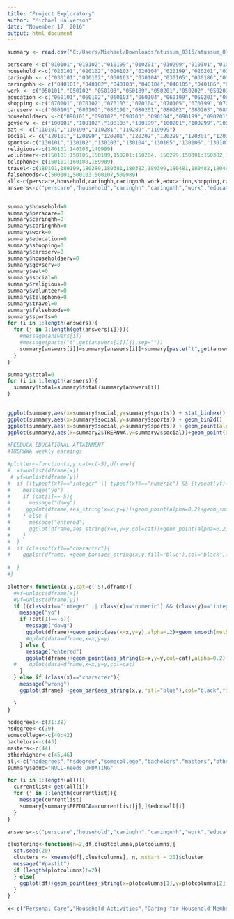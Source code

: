 ---
title: "Project Exploratory"
author: "Michael Halverson"
date: "November 17, 2016"
output: html_document
---

```{r}
summary <- read.csv("C:/Users/Michael/Downloads/atussum_0315/atussum_0315.dat")
```
```{r}
perscare <-c("010101","010102","010199","010201","010299","010301","010399","010401","010499","010501","010599","019999")
household <-c("020101","020102","020103","020104","020199","020201","020203","020299","020301","020302","020303","020399","020401","020402","020499","020501","020502","020599","020681","020699","020701","020799","020801","020899","020901","020902","020903","020904","020905","020999","029999")
caringhh <- c("030101","030102","030103","030104","030105","030186","030108","030109","030110","030111","030112","030199","030201","030202","030203","030204","030299","030301","030302","030303","030399","030401","030402","030403","030404","030405","030499","030501","030502","030503","030504","030599","039999")
caringnhh <- c("040101","040102","040103","040104","040105","040186","040108","040109","040110","040111","040112","040199","040201","040202","040203","040204","040299","040301","040302","040303","040399","040401","040402","040403","040404","040405","040499","040501","040502","040503","040504","040505","040506","040507","040508","040599","049999")
work <- c("050101","050102","050103","050189","050201","050202","050203","050204","050289","050301","050302","050303","050304","050389","050481","050403","050404","050405","050499","059999")
education <-c("060101","060102","060103","060104","060199","060201","060202","060203","060289","060301","060302","060303","060399","060401","060402","060403","060499","069999")
shopping <-c("070101","070102","070103","070104","070105","070199","070201","070299","070301","070399","079999")
careserv <-c("080101","080102","080199","080201","080202","080203","080299","080301","080302","080399","080401","080402","080403","080499","080501","080502","080599","080601","080602","080699","080701","080702","080799","080801","080899","089999")
householdserv <-c("090101","090102","090103","090104","090199","090201","090202","090299","090301","090302","090399","090401","090402","090499","090501","090502","090599","099999")
govserv <- c("100101","100102","100103","100199","100201","100299","100381","100383","100399","100401","100499","109999")
eat <- c("110101","110199","110281","110289","119999")
social <- c("120101","120199","120201","120202","120299","120301","120302","120303","120304","120305","120306","120307","120308","120309","120310","120311","120312","120313","120399","120401","120402","120403","120404","120405","120499","120501","120502","120503","120504","120599","129999")
sports<-c("130101","130102","130103","130104","130105","130106","130107","130108","130109","130110","130111","130112","130113","130114","130115","130116","130117","130118","130119","130120","130121","130122","130123","130124","130125","130126","130127","130128","130129","130130","130131","130132","130133","130134","130135","130136","130199","130201","130202","130203","130204","130205","130206","130207","130208","130209","130210","130211","130212","130213","130214","130215","130216","130217","130218","130219","130220","130221","130222","130223","130224","130225","130226","130227","130228","130229","130230","130231","130232","130299","130301","130302","130399","130401","130402","130499","139999")
religious<-c(140101:140105,149999)
volunteer<-c(150101:150106,150199,150201:150204, 150299,150301:150302,150399,150401,150402,150499,150501,150599,150601,150602,150699,159989)
telephone<-c(160101:160108,169989)
travel<-c(180101,180199,180280,180381,180382,180399,180481,180482,180499,180501,180502,180589,180601,180682,180699,180701,180782,180801:180807,180899,180901,180902,180903,180904,180905,180999,181081,181002,181099,181101,181199,181201,181202,181283,181204,181299,181301,181302,181399,181401,181499,181501,181599,181601,181699,181801,181899,189999)
falsehoods<-c(500101,500103:500107,509989)
all<-c(perscare,household,caringhh,caringnhh,work,education,shopping,careserv,householdserv,govserv,eat,social,religious,volunteer,telephone,travel,falsehoods,sports)
answers<-c("perscare","household","caringhh","caringnhh","work","education","shopping","careserv","householdserv","govserv","eat","social","religious","volunteer","telephone","travel","falsehoods","sports")


summary$household=0
summary$perscare=0
summary$caringhh=0
summary$caringnhh=0
summary$work=0
summary$education=0
summary$shopping=0
summary$careserv=0
summary$householdserv=0
summary$govserv=0
summary$eat=0
summary$social=0
summary$religious=0
summary$volunteer=0
summary$telephone=0
summary$travel=0
summary$falsehoods=0
summary$sports=0
for (i in 1:length(answers)){
  for (j in 1:length(get(answers[i]))){
    #message(answers[i])
    #message(paste("t",get(answers[i])[j],sep=""))
    summary[answers[i]]=summary[answers[i]]+summary[paste("t",get(answers[i])[j],sep="")]
  }
}

```
```{r}
summary$total=0
for (i in 1:length(answers)){
  summary$total=summary$total+summary[answers[i]]
}
  
```

```{r}
ggplot(summary,aes(x=summary$social,y=summary$sports)) + stat_binhex()
ggplot(summary,aes(x=summary$social,y=summary$sports)) + geom_bin2d()
ggplot(summary,aes(x=summary$social,y=summary$sports)) + geom_point(alpha = 0.1)
ggplot(summary2,aes(x=summary2$TRERNWA,y=summary2$social))+geom_point(alpha=0.4)+geom_smooth(method="lm")

#PEEDUCA EDUCATIONAL ATTAINMENT
#TRERNWA weekly earnings 
```
```{r}
#plotter<-function(x,y,cat=c(-5),dframe){
#  xf=unlist(dframe[x])
 # yf=unlist(dframe[y])
#  if ((typeof(xf)=="integer" || typeof(xf)=="numeric") && (typeof(yf)=="integer" || typeof(yf)=="numeric")){
#    message("yo")
#    if (cat[1]==-5){
#      message("dawg")
#     ggplot(dframe,aes_string(x=x,y=y))+geom_point(alpha=0.2)+geom_smooth(method="lm")
#    } else {
#      message("entered")
#      ggplot(dframe,aes_string(x=x,y=y,col=cat))+geom_point(alpha=0.2)
#    }
#  }
#  if (classof(xf)=="character"){
#    ggplot(dframe) +geom_bar(aes_string(x,y,fill="blue"),col="black",fill="blue",position #= "dodge", stat = "summary", fun.y ="mean")
    
#  }
#}
```
```{r}
plotter<-function(x,y,cat=c(-5),dframe){
  #xf=unlist(dframe[x])
  #yf=unlist(dframe[y])
  if ((class(x)=="integer" || class(x)=="numeric") && (class(y)=="integer" || class(y)=="numeric")){
    message("yo")
    if (cat[1]==-5){
      message("dawg")
      ggplot(dframe)+geom_point(aes(x=x,y=y),alpha=.2)+geom_smooth(method="lm")
      #qplot(data=dframe,x=x,y=y)
    } else {
      message("entered")
      ggplot(dframe)+geom_point(aes_string(x=x,y=y,col=cat),alpha=0.2)
  #    qplot(data=dframe,x=x,y=y,col=cat)
    }
  } else if (class(x)=="character"){
    message("wrong")
    ggplot(dframe) +geom_bar(aes_string(x,y,fill="blue"),col="black",fill="blue",position = "dodge", stat = "summary", fun.y ="mean")
    
  }
}
```

```{r}
nodegrees<-c(31:38)
hsdegree<-c(39)
somecollege<-c(40:42)
bachelors<-c(43)
masters<-c(44)
otherhigher<-c(45,46)
all<-c("nodegrees","hsdegree","somecollege","bachelors","masters","otherhigher")
summary$educ="NULL-needs UPDATING"
```
```{r}
for (i in 1:length(all)){
  currentlist<-get(all[i])
  for (j in 1:length(currentlist)){
    message(currentlist)
    summary[summary$PEEDUCA==currentlist[j],]$educ=all[i]
  }
}
```

```{r}
answers<-c("perscare","household","caringhh","caringnhh","work","education","shopping","careserv","householdserv","govserv","eat","social","religious","volunteer","telephone","travel","falsehoods","sports")

clustering<-function(n=2,df,clustcolumns,plotcolumns){
  set.seed(20)
  clusters <- kmeans(df[,clustcolumns], n, nstart = 20)$cluster
  message("#pastit")
  if (length(plotcolumns)!=2){
  } else{
    ggplot(df)+geom_point(aes_string(x=plotcolumns[1],y=plotcolumns[2],col=clusters),alpha=0.2)
  }
}
```

```{r}
x<-c("Personal Care","Household Activities","Caring for Household Members","Caring for non Household Members","Work","Education","Shopping","Personal Care Services","Household Services","Government Services/Obligations","Eating","Social","Religious Activities","Volunteering","Telephone","Travelling","Other","Sports")
```